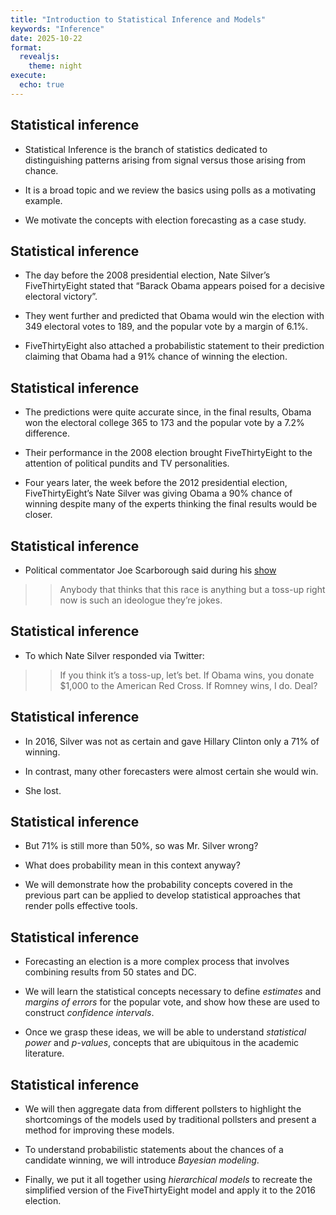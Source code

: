 ```yaml
---
title: "Introduction to Statistical Inference and Models"
keywords: "Inference"
date: 2025-10-22
format:
  revealjs:
    theme: night
execute: 
  echo: true
---
```



## Statistical inference

- Statistical Inference is the branch of statistics dedicated to distinguishing patterns arising from signal versus those arising from chance.

- It is a broad topic and we review the basics using polls as a motivating example.


- We motivate the concepts with election forecasting as a case study.



## Statistical inference

- The day before the 2008 presidential election, Nate Silver's FiveThirtyEight stated that "Barack Obama appears poised for a decisive electoral victory".

- They went further and predicted that Obama would win the election with 349 electoral votes to 189, and the popular vote by a margin of 6.1%.

- FiveThirtyEight also attached a probabilistic statement to their prediction claiming that Obama had a 91% chance of winning the election.



## Statistical inference

- The predictions were quite accurate since, in the final results, Obama won the electoral college 365 to 173 and the popular vote by a 7.2% difference.

- Their performance in the 2008 election brought FiveThirtyEight to the attention of political pundits and TV personalities.

- Four years later, the week before the 2012 presidential election, FiveThirtyEight's Nate Silver was giving Obama a 90% chance of winning despite many of the experts thinking the final results would be closer.



## Statistical inference

- Political commentator Joe Scarborough said during his [show](https://www.youtube.com/watch?v=TbKkjm-gheY)

>> Anybody that thinks that this race is anything but a toss-up right now is such an ideologue they're jokes.

## Statistical inference

- To which Nate Silver responded via Twitter:

>> If you think it's a toss-up, let's bet. If Obama wins, you donate \$1,000 to the American Red Cross. If Romney wins, I do. Deal?

## Statistical inference

- In 2016, Silver was not as certain and gave Hillary Clinton only a 71% of winning.

- In contrast, many other forecasters were almost certain she would win.

- She lost.



## Statistical inference

- But 71% is still more than 50%, so was Mr. Silver wrong? 

- What does probability mean in this context anyway? 

- We will demonstrate how the probability concepts covered in the previous part can be applied to develop statistical approaches that render polls effective tools.


## Statistical inference

- Forecasting an election is a more complex process that involves combining results from 50 states and DC.


- We will learn the statistical concepts necessary to define *estimates* and *margins of errors* for the popular vote, and show how these are used to construct *confidence intervals*.

- Once we grasp these ideas, we will be able to understand *statistical power* and *p-values*, concepts that are ubiquitous in the academic literature.


## Statistical inference

- We will then aggregate data from different pollsters to highlight the shortcomings of the models used by traditional pollsters and present a method for improving these models.

- To understand probabilistic statements about the chances of a candidate winning, we will introduce *Bayesian modeling*.

- Finally, we put it all together using *hierarchical models* to recreate the simplified version of the FiveThirtyEight model and apply it to the 2016 election.

